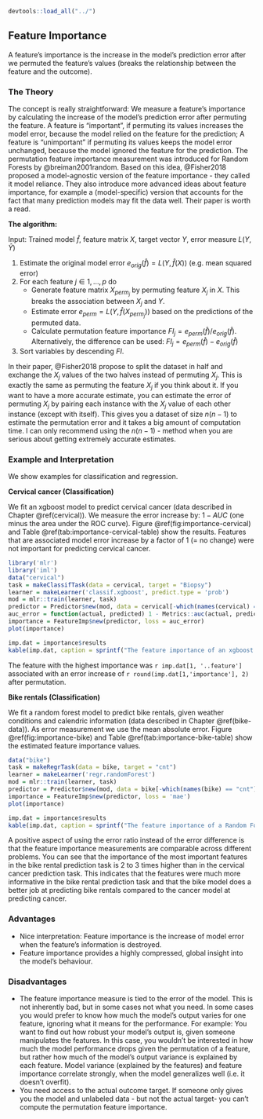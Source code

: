 ```r
devtools::load_all("../")
```


## Feature Importance {#feature-importance}
A feature's importance is the increase in the model's prediction error after we permuted the feature's values (breaks the relationship between the feature and the outcome). 

### The Theory
The concept is really straightforward: 
We measure a feature's importance by calculating the increase of the model's prediction error after permuting the feature.
A feature is "important", if permuting its values increases the model error, because the model relied on the feature for the prediction;
A feature is "unimportant" if permuting its values keeps the model error unchanged, because the model ignored the feature for the prediction.
The permutation feature importance measurement was introduced for Random Forests by @breiman2001random.
Based on this idea, @Fisher2018 proposed a model-agnostic version of the feature importance - they called it model reliance. 
They also introduce more advanced ideas about feature importance, for example a (model-specific) version that accounts for the fact that many prediction models may fit the data well. 
Their paper is worth a read. 

**The algorithm: **

Input: Trained model $\hat{f}$, feature matrix $X$, target vector $Y$, error measure $L(Y,\hat{Y})$

1. Estimate the original model error $e_{orig}(\hat{f}) = L(Y, \hat{f}(X))$  (e.g. mean squared error)
2. For each feature $j \in 1, \ldots, p$ do
    - Generate feature matrix $X_{perm_{j}}$ by permuting feature $X_j$ in $X$. This breaks the association between $X_j$ and $Y$.
    - Estimate error $e_{perm} = L(Y, \hat{f}(X_{perm_j}))$ based on the predictions of the permuted data.
    - Calculate permutation feature importance $FI_j = e_{perm}(\hat{f}) / e_{orig}(\hat{f})$. Alternatively, the difference can be used: $FI_j = e_{perm}(\hat{f}) - e_{orig}(\hat{f})$
3. Sort variables by descending $FI$.

In their paper, @Fisher2018 propose to split the dataset in half and exchange the $X_j$ values of the two halves instead of permuting $X_j$. 
This is exactly the same as permuting the feature $X_j$ if you think about it. 
If you want to have a more accurate estimate, you can estimate the error of permuting $X_j$ by pairing each instance with the $X_j$ value of each other instance (except with itself). 
This gives you a dataset of size $n(n-1)$ to estimate the permutation error and it takes a big amount of computation time. 
I can only recommend using the $n(n-1)$ - method when you are serious about getting extremely accurate estimates.

### Example and Interpretation

We show examples for classification and regression. 

**Cervical cancer (Classification)**

We fit an xgboost model to predict cervical cancer (data described in Chapter \@ref(cervical)).
We measure the error increase by: $1 - AUC$ (one minus the area under the ROC curve).
Figure \@ref(fig:importance-cervical) and Table \@ref(tab:importance-cervical-table) show the results. 
Features that are associated model error increase by a factor of 1 (= no change) were not important for predicting cervical cancer.

```r
library('mlr')
library('iml')
data("cervical")
task = makeClassifTask(data = cervical, target = "Biopsy")
learner = makeLearner('classif.xgboost', predict.type = 'prob')
mod = mlr::train(learner, task)
predictor = Predictor$new(mod, data = cervical[-which(names(cervical) == "Biopsy")], y = (cervical$Biopsy == "Cancer"), class = 1)
auc_error = function(actual, predicted) 1 - Metrics::auc(actual, predicted )
importance = FeatureImp$new(predictor, loss = auc_error)
plot(importance)
```

```r
imp.dat = importance$results
kable(imp.dat, caption = sprintf("The feature importance of an xgboost model predicting cervical cancer. The original model error is %.3f (1 - AUC). The 'error'-column shows the error after feature permutation. The 'importance'-column shows the factor by which the error is increased compared to the original model error.", importance$original.error), digits = 2)
```

The feature with the highest importance was `r imp.dat[1, '..feature']` associated with an error increase of `r round(imp.dat[1,'importance'], 2)` after permutation.

**Bike rentals (Classification)**

We fit a random forest model to predict bike rentals, given weather conditions and calendric information (data described in Chapter \@ref(bike-data)).
As error measurement we use the mean absolute error.
Figure \@ref(fig:importance-bike) and Table \@ref(tab:importance-bike-table) show the estimated feature importance values.
```r
data("bike")
task = makeRegrTask(data = bike, target = "cnt")
learner = makeLearner('regr.randomForest')
mod = mlr::train(learner, task)
predictor = Predictor$new(mod, data = bike[-which(names(bike) == "cnt")], y = bike$cnt)
importance = FeatureImp$new(predictor, loss = 'mae')
plot(importance) 
```


```r
imp.dat = importance$results
kable(imp.dat, caption = sprintf("The feature importance of a Random Forest predicting bike rentals. It's measured as relative increase in mean absolute error (mae) after feature permutation. The mean absolute error of the model is %.3f. The  'error'-column shows the absolute error after feature permutation. The 'importance'-column shows the factor by which the error is increased compared to the original model error.", importance$original.error), digits = 2)

```

A positive aspect of using the error ratio instead of the error difference is that the feature importance measurements are comparable across different problems. 
You can see that the importance of the most important features in the bike rental prediction task is 2 to 3 times higher than in the cervical cancer prediction task. 
This indicates that the features were much more informative in the bike rental prediction task and that the bike model does a better job at predicting bike rentals compared to the cancer model at predicting cancer.


### Advantages
- Nice interpretation: Feature importance is the increase of model error when the feature's information is destroyed.
- Feature importance provides a highly compressed, global insight into the model's behaviour. 


### Disadvantages
- The feature importance measure is tied to the error of the model.
This is not inherently bad, but in some cases not what you need.
In some cases you would prefer to know how much the model's output varies for one feature, ignoring what it means for the performance.
For example: You want to find out how robust your model's output is, given someone manipulates the features. 
In this case, you wouldn't be interested in how much the model performance drops given the permutation of a feature, but rather how much of the model's output variance is explained by each feature. 
Model variance (explained by the features) and feature importance correlate strongly, when the model generalizes well (i.e. it doesn't overfit).
- You need access to the actual outcome target. 
If someone only gives you the model and unlabeled data - but not the actual target-  you can't compute the permutation feature importance. 
